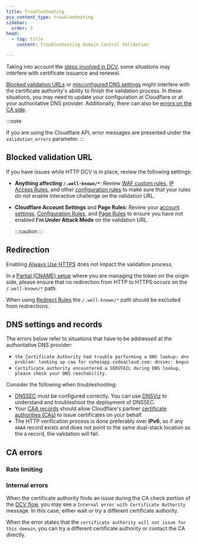 ```yaml
---
title: Troubleshooting
pcx_content_type: troubleshooting
sidebar:
  order: 3
head:
  - tag: title
    content: Troubleshooting Domain Control Validation

---
```



Taking into account the [steps involved in DCV](/ssl/edge-certificates/changing-dcv-method/dcv-flow/), some situations may interfere with certificate issuance and renewal.

[Blocked validation URLs](#blocked-validation-url) or [misconfigured DNS settings](#dns-settings-and-records) might interfere with the <GlossaryTooltip term="Certificate Authority (CA)">certificate authority's</GlossaryTooltip> ability to finish the validation process. In these situations, you may need to update your configuration at Cloudflare or at your authoritative DNS provider. Additionally, there can also be [errors on the CA side](#ca-errors).

:::note

If you are using the Cloudflare API, error messages are presented under the `validation_errors` parameter. 
:::

## Blocked validation URL

If you have issues while HTTP DCV is in place, review the following settings:

* **Anything affecting `/.well-known/*`**: Review [WAF custom rules](/waf/custom-rules/), [IP Access Rules](/waf/tools/ip-access-rules/), and other [configuration rules](/rules/configuration-rules/) to make sure that your rules *do not* enable interactive challenge on the validation URL.

* **Cloudflare Account Settings** and **Page Rules**: Review your [account settings](/fundamentals/reference/under-attack-mode/), [Configuration Rules](/rules/configuration-rules/), and [Page Rules](/rules/page-rules/) to ensure you have not enabled **I'm Under Attack Mode** on the validation URL.

  :::caution
   <Render file="dcv-path-security" /> 
  :::

## Redirection

Enabling [Always Use HTTPS](/ssl/edge-certificates/additional-options/always-use-https/) does not impact the validation process.

In a [Partial (CNAME) setup](/ssl/edge-certificates/changing-dcv-method/#partial-dns-setup---action-sometimes-required) where you are managing the token on the origin side, please ensure that no redirection from HTTP to HTTPS occurs on the `/.well-known/*` path.

When using [Redirect Rules](/rules/url-forwarding/single-redirects/) the `/.well-known/*` path should be excluded from redirections.


## DNS settings and records

The errors below refer to situations that have to be addressed at the authoritative DNS provider:

* `the Certificate Authority had trouble performing a DNS lookup: dns problem: looking up caa for nsheiapp.codeacloud.com: dnssec: bogus`
* `Certificate authority encountered a SERVFAIL during DNS lookup, please check your DNS reachability.`

Consider the following when troubleshooting:

* [DNSSEC](https://www.cloudflare.com/learning/dns/dns-security/) must be configured correctly. You can use [DNSViz](https://dnsviz.net/) to understand and troubleshoot the deployment of DNSSEC.
* Your [CAA records](/ssl/edge-certificates/caa-records/) should allow Cloudflare's partner [certificate authorities (CAs)](/ssl/reference/certificate-authorities/) to issue certificates on your behalf.
* The HTTP verification process is done preferably over **IPv6**, so if any `AAAA` record exists and does not point to the same dual-stack location as the `A` record, the validation will fail.

## CA errors

### Rate limiting

<Render file="error-rate-limiting" />

### Internal errors

When the certificate authority finds an issue during the CA check portion of the [DCV flow](/ssl/edge-certificates/changing-dcv-method/dcv-flow/), you may see a `Internal error with Certificate Authority` message. In this case, either wait or try a different certificate authority.

When the error states that the `certificate authority will not issue for this domain`, you can try a different certificate authority or contact the CA directly.
